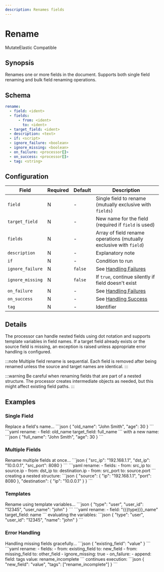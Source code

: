 ```yaml
---
description: Renames fields
---
```


# Rename

<span className="theme-doc-version-badge badge badge--primary">Mutate</span><span className="theme-doc-version-badge badge badge--secondary">Elastic Compatible</span>

## Synopsis

Renames one or more fields in the document. Supports both single field renaming and bulk field renaming operations.

## Schema

```yaml
rename:
  - field: <ident>
  - fields:
      - from: <ident>
        to: <ident>
  - target_field: <ident>
  - description: <text>
  - if: <script>
  - ignore_failure: <boolean>
  - ignore_missing: <boolean>
  - on_failure: <processor[]>
  - on_success: <processor[]>
  - tag: <string>
```

## Configuration

|Field|Required|Default|Description|
|---|---|---|---|
|`field`|N|-|Single field to rename (mutually exclusive with `fields`)|
|`target_field`|N|-|New name for the field (required if `field` is used)|
|`fields`|N|-|Array of field rename operations (mutually exclusive with `field`)|
|`description`|N|-|Explanatory note|
|`if`|N|-|Condition to run|
|`ignore_failure`|N|`false`|See [Handling Failures](../handling-failures.mdx)|
|`ignore_missing`|N|`false`|If `true`, continue silently if field doesn't exist|
|`on_failure`|N|-|See [Handling Failures](../handling-failures.mdx)|
|`on_success`|N|-|See [Handling Success](../handling-success.mdx)|
|`tag`|N|-|Identifier|

## Details

The processor can handle nested fields using dot notation and supports template variables in field names. If a target field already exists or the source field is missing, an exception is raised unless appropriate error handling is configured.

:::note
Multiple field rename is sequential. Each field is removed after being renamed unless the source and target names are identical.
:::

:::warning
Be careful when renaming fields that are part of a nested structure. The processor creates intermediate objects as needed, but this might affect existing field paths.
:::

## Examples

### Single Field

<ExampleGrid>
  <CommentCol>
    Replace a field's name...
  </CommentCol>
  <CodeCol>
    ```json
    {
      "old_name": "John Smith",
      "age": 30
    }
    ```
    ```yaml
    rename:
      - field: old_name
        target_field: full_name
    ```
  </CodeCol>
  <CommentCol>
    with a new name:
  </CommentCol>
  <CodeCol>
    ```json
    {
      "full_name": "John Smith",
      "age": 30
    }
    ```
  </CodeCol>
</ExampleGrid>

### Multiple Fields

<ExampleGrid>
  <CommentCol>
    Rename multiple fields at once...
  </CommentCol>
  <CodeCol>
    ```json
    {
      "src_ip": "192.168.1.1",
      "dst_ip": "10.0.0.1",
      "src_port": 8080
    }
    ```
    ```yaml
    rename:
      - fields:
          - from: src_ip
            to: source.ip
          - from: dst_ip
            to: destination.ip
          - from: src_port
            to: source.port
    ```
  </CodeCol>
  <CommentCol>
    creating a nested structure:
  </CommentCol>
  <CodeCol>
    ```json
    {
      "source": {
        "ip": "192.168.1.1",
        "port": 8080
      },
      "destination": {
        "ip": "10.0.0.1"
      }
    }
    ```
  </CodeCol>
</ExampleGrid>

### Templates

<ExampleGrid>
  <CommentCol>
    Rename using template variables...
  </CommentCol>
  <CodeCol>
    ```json
    {
      "type": "user",
      "user_id": "12345",
      "user_name": "john"
    }
    ```
    ```yaml
    rename:
      - field: "{{{type}}}_name"
        target_field: name
    ```
  </CodeCol>
  <CommentCol>
    evaluating the variables:
  </CommentCol>
  <CodeCol>
    ```json
    {
      "type": "user",
      "user_id": "12345",
      "name": "john"
    }
    ```
  </CodeCol>
</ExampleGrid>

### Error Handling

<ExampleGrid>
  <CommentCol>
    Handling missing fields gracefully...
  </CommentCol>
  <CodeCol>
    ```json
    {
      "existing_field": "value"
    }
    ```
    ```yaml
    rename:
      - fields:
          - from: existing_field
            to: new_field
          - from: missing_field
            to: other_field
      - ignore_missing: true
      - on_failure:
          - append:
              field: tags
              value: rename_incomplete
    ```
  </CodeCol>
  <CommentCol>
    continues execution:
  </CommentCol>
  <CodeCol>
    ```json
    {
      "new_field": "value",
      "tags": ["rename_incomplete"]
    }
    ```
  </CodeCol>
</ExampleGrid>
